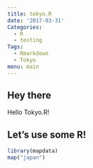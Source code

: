 ```yaml
---
title: tokyo.R
date: '2017-03-31'
Categories:
  - R
  - testing
Tags:
  - Rmarkdown
  - Tokyo
menu: main
---
```


## Hey there

Hello Tokyo.R!

## Let's use some R!
```r
library(mapdata)
map("japan")
```

